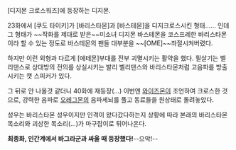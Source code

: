 [디지몬 크로스워즈]에 등장하는 디지몬.

23화에서 [쿠도 타이키]가 [바리스타몬]과 [바스테몬]을 디지크로스시킨 형태…… 인데 그 형태가 ~~작화를 제대로 받은~~미소녀 디지몬 바스테몬을 코스프레한 바리스타몬이라 할 수 있는 정도로 바스테몬의 팬들 대부분을 ~~[OME]~~좌절시켜버렸다.

하지만 이런 외형과 다르게 [에테몬]부대를 전부 괴멸시키는 활약을 했다. 필살기는 벨리댄스로 상대방의 전의를 상실시키는 발리 벨리댄스와 바리스타몬처럼 고음파를 방출시키는 캣 스피커가 있다.

그 뒤로 안 나올것 같더니 40화에 재등장(...) 이번엔 [[와이즈몬]]이 조언하여 크로스한 것으로, 강력한 음파로 [[오레그몬]]의 음파세뇌를 풀고 동료들을 원상태로 돌려놓았다.

성우는 바리스타몬 성우이지만 인격이 왔다갔다하는지 상황에 따라 본래의 바리스타몬 목소리와 괴상한 목소리(…)가 마구잡이로 튀어나온다.

'''최종화, 인간계에서 바그라군과 싸울 때 등장했다!'''--으악!--
